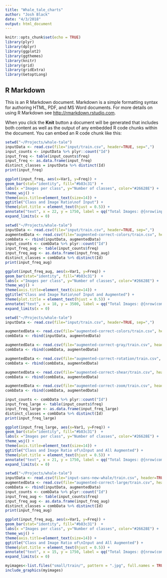 ```yaml
---
title: "Whale_tale_charts"
author: "Josh Black"
date: "4/3/2018"
output: html_document
---
```


```r
knitr::opts_chunk$set(echo = TRUE)
library(plyr)
library(dplyr)
library(ggplot2)
library(ggthemes)
library(knitr)
library(grid)
library(gridExtra)
library(GetoptLong)
```

## R Markdown

This is an R Markdown document. Markdown is a simple formatting syntax for authoring HTML, PDF, and MS Word documents. For more details on using R Markdown see <http://rmarkdown.rstudio.com>.

When you click the **Knit** button a document will be generated that includes both content as well as the output of any embedded R code chunks within the document. You can embed an R code chunk like this:

```r
setwd("~/Projects/whale-tale")
inputData <- read.csv(file="input/train.csv", header=TRUE, sep=",")
input_counts <- inputData %>% plyr::count("Id")
input_freq <- table(input_counts$freq)
input_freq <- as.data.frame(input_freq)
distinct_classes = inputData %>% distinct(Id)
print(input_freq)
```

```r
ggplot(input_freq, aes(x=Var1, y=Freq)) +
geom_bar(stat="identity", fill="#b83c31")  + 
labs(x ="Images per class", y="Number of classes", color="#26628E") + 
theme_wsj() +
theme(axis.title=element_text(size=14)) + 
ggtitle("Class and Image Ratio\nof Input") +
theme(plot.title = element_text(hjust = 0.5)) +
annotate("text", x = 22, y = 1750, label = qq("Total Images: @{nrow(inputData)}\n Total Classes: @{nrow(distinct_classes)}")) +
expand_limits(x = 0)
```

```r
setwd("~/Projects/whale-tale")
inputData <- read.csv(file="input/train.csv", header=TRUE, sep=",")
augmentedData <- read.csv(file="augmented-correct-colors/train.csv", header=TRUE, sep=",")
combData <- rbind(inputData, augmentedData)
input_counts <- combData %>% plyr::count("Id")
input_freq_aug <- table(input_counts$freq)
input_freq_aug <- as.data.frame(input_freq_aug)
distinct_classes = combData %>% distinct(Id)
print(input_freq_aug)
```


```r
ggplot(input_freq_aug, aes(x=Var1, y=Freq)) +
geom_bar(stat="identity", fill="#b83c31")  + 
labs(x ="Images per class", y="Number of classes", color="#26628E") + 
theme_wsj() +
theme(axis.title=element_text(size=14)) + 
ggtitle("Class and Image Ratio\nof Input and Augmented") +
theme(plot.title = element_text(hjust = 0.5)) +
annotate("text", x = 18, y = 3500, label = qq("Total Images: @{nrow(combData)}\nTotal Classes: @{nrow(distinct_classes)}")) +
expand_limits(x = 0)
```



```r
setwd("~/Projects/whale-tale")
inputData <- read.csv(file="input/train.csv", header=TRUE, sep=",")

augmentedData <- read.csv(file="augmented-correct-colors/train.csv", header=TRUE, sep=",")
combData <- rbind(inputData, augmentedData)

augmentedData <- read.csv(file="augmented-correct-gray/train.csv", header=TRUE, sep=",")
combData <- rbind(combData, augmentedData)

augmentedData <- read.csv(file="augmented-correct-rotation/train.csv", header=TRUE, sep=",")
combData <- rbind(combData, augmentedData)

augmentedData <- read.csv(file="augmented-correct-shear/train.csv", header=TRUE, sep=",")
combData <- rbind(combData, augmentedData)

augmentedData <- read.csv(file="augmented-correct-zoom/train.csv", header=TRUE, sep=",")
combData <- rbind(combData, augmentedData)

input_counts <- combData %>% plyr::count("Id")
input_freq_large <- table(input_counts$freq)
input_freq_large <- as.data.frame(input_freq_large)
distinct_classes = combData %>% distinct(Id)
print(input_freq_large)
```

```r
ggplot(input_freq_large, aes(x=Var1, y=Freq)) +
geom_bar(stat="identity", fill="#b83c31")  + 
labs(x ="Images per class", y="Number of classes", color="#26628E") + 
theme_wsj() +
theme(axis.title=element_text(size=14)) + 
ggtitle("Class and Image Ratio of\nInput and All Augmented") +
theme(plot.title = element_text(hjust = 0.5)) +
annotate("text", x = 21, y = 1750, label = qq("Total Images: @{nrow(combData)}\nTotal Classes: @{nrow(distinct_classes)}")) +
expand_limits(x = 0)
```


```r
setwd("~/Projects/whale-tale")
inputData <- read.csv(file="input-sans-new-whale/train.csv", header=TRUE, sep=",")
augmentedData <- read.csv(file="augmented-correct-large/train.csv", header=TRUE, sep=",")
combData <- rbind(inputData, augmentedData)
input_counts <- combData %>% plyr::count("Id")
input_freq_aug <- table(input_counts$freq)
input_freq_aug <- as.data.frame(input_freq_aug)
distinct_classes = combData %>% distinct(Id)
print(input_freq_aug)
```

```r
ggplot(input_freq_aug, aes(x=Var1, y=Freq)) +
geom_bar(stat="identity", fill="#b83c31")  + 
labs(x ="Images per class", y="Number of classes", color="#26628E") + 
theme_wsj() +
theme(axis.title=element_text(size=14)) + 
ggtitle("Class and Image Ratio of\nInput and All Augmented") +
theme(plot.title = element_text(hjust = 0.5)) +
annotate("text", x = 15, y = 1750, label = qq("Total Images: @{nrow(combData)}\nTotal Classes: @{nrow(distinct_classes)}")) +
expand_limits(x = 0)
```

```r
myimages<-list.files("small/train/", pattern = ".jpg", full.names = TRUE)
include_graphics(myimages)

```